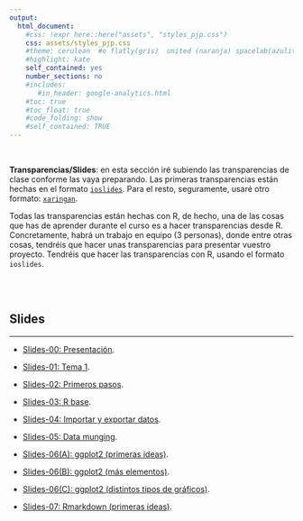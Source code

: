 ```yaml
---
output:
  html_document:
    #css: !expr here::here("assets", "styles_pjp.css") 
    css: assets/styles_pjp.css
    #theme: cerulean  #o flatly(gris)  united (naranja) spacelab(azulito) o yeti o faltly o sandstone
    #highlight: kate 
    self_contained: yes
    number_sections: no
    #includes:
       #in_header: google-analytics.html
    #toc: true
    #toc_float: true
    #code_folding: show
    #self_contained: TRUE
---
```




<br>


<div class = "blue">
**Transparencias/Slides**: en esta sección iré subiendo las transparencias de clase conforme las vaya preparando. Las primeras transparencias están hechas en el formato [`ioslides`](https://bookdown.org/yihui/rmarkdown/ioslides-presentation.html){target="_blank"}. Para el resto, seguramente, usaré otro formato: [`xaringan`](https://bookdown.org/yihui/rmarkdown/xaringan.html){target="_blank"}.

Todas las transparencias están hechas con R, de hecho, una de las cosas que has de aprender durante el curso es a hacer transparencias desde R. Concretamente, habrá un trabajo en equipo (3 personas), donde entre otras cosas, tendréis que hacer unas transparencias para presentar vuestro proyecto. Tendréis que hacer las transparencias con R, usando el formato `ioslides`. 
</div>

<br><br>

## Slides

-------------------


- [Slides-00: Presentación](./slides/slides_00_presentacion-curso.html){target="_blank"}.

- [Slides-01: Tema 1](./slides/slides_01_intro_v3.html){target="_blank"}.

- [Slides-02: Primeros pasos](./slides/slides_02_primeros-pasos.html){target="_blank"}.

- [Slides-03: R base](./slides/slides_03_R-base-01.html){target="_blank"}.

- [Slides-04: Importar y exportar datos](./slides/slides_04_cargar-datos.html){target="_blank"}.

- [Slides-05: Data munging](./slides/slides_05_data-munging.html){target="_blank"}.

- [Slides-06(A): ggplot2 (primeras ideas)](./slides/slides_06_ggplot2_A.html){target="_blank"}.

- [Slides-06(B): ggplot2 (más elementos)](./slides/slides_06_ggplot2_B.html){target="_blank"}.

- [Slides-06(C): ggplot2 (distintos tipos de gráficos)](./slides/slides_06_ggplot2_C.html){target="_blank"}.


- [Slides-07: Rmarkdown (primeras ideas)](./slides/slides_7_rmarkdown.html){target="_blank"}.


<br><br>

<div class="tocify-extend-page" data-unique="tocify-extend-page" style="height: 0;"></div>
